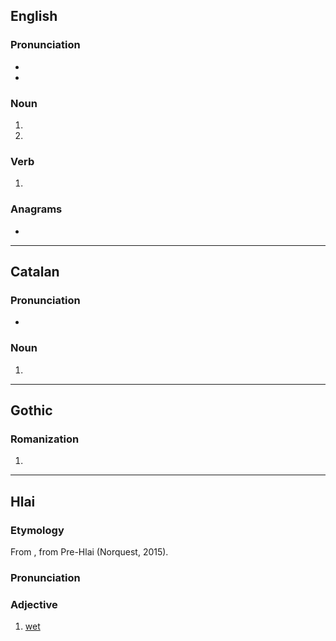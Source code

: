 {{also|Bans}}
==English==

===Pronunciation===
* {{IPA|en|/bænz/}}
* {{rhymes|en|ænz|s=1}}

===Noun===
{{head|en|noun form}}

# {{plural of|en|ban}}
# {{misspelling of|en|banns}}

===Verb===
{{head|en|verb form}}

# {{en-third-person singular of|ban}}

===Anagrams===
* {{anagrams|en|a=abns|BNAs|nabs}}

----

==Catalan==

===Pronunciation===
* {{ca-IPA}}

===Noun===
{{head|ca|noun form}}

# {{plural of|ca|ban}}

----

==Gothic==

===Romanization===
{{got-rom}}

# {{romanization of|got|𐌱𐌰𐌽𐍃}}

----

==Hlai==

===Etymology===
From {{inh|lic|qfa-lic-pro|*hmənʔ||wet}}, from Pre-Hlai {{m|und|*mənʔ}}<!--{{inh|lic|qfa-lic-pre|*mənʔ}}--> (Norquest, 2015).

===Pronunciation===
{{lic-pron}}

===Adjective===
{{head|lic|adjective}}

# [[wet]]